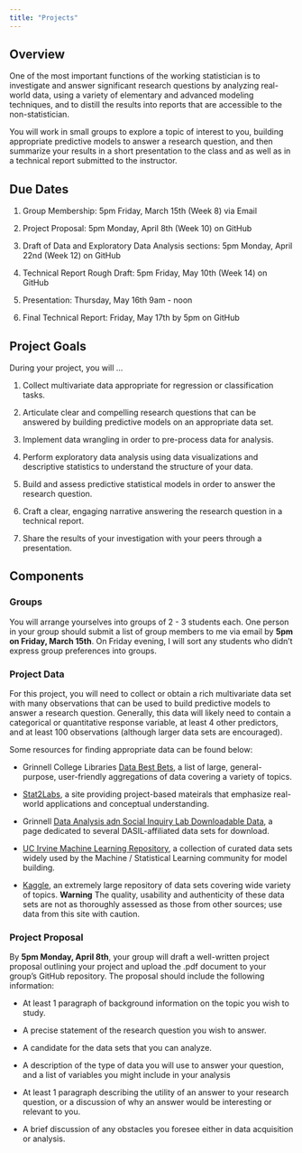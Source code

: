 ```yaml
---
title: "Projects"
---
```


## Overview
One of the most important functions of the working statistician is to investigate and answer significant research questions by analyzing real-world data, using a variety of elementary and advanced modeling techniques, and to distill the results into reports that are accessible to the non-statistician. 

You will work in small groups to explore a topic of interest to you, building appropriate predictive models to answer a research question, and then summarize your results in a short presentation to the class and as well as in a technical report submitted to the instructor.

## Due Dates

1. Group Membership: 5pm Friday, March 15th (Week 8) via Email

2. Project Proposal: 5pm Monday, April 8th (Week 10) on GitHub

3. Draft of Data and Exploratory Data Analysis sections: 5pm Monday, April 22nd (Week 12) on GitHub

4. Technical Report Rough Draft: 5pm Friday, May 10th (Week 14) on GitHub

5. Presentation: Thursday, May 16th 9am - noon

6. Final Technical Report: Friday, May 17th by 5pm on GitHub

## Project Goals

During your project, you will ...

1. Collect multivariate data appropriate for regression or classification tasks.

2. Articulate clear and compelling research questions that can be answered by building predictive models on an appropriate data set.

3. Implement data wrangling in order to pre-process data for analysis.

4. Perform exploratory data analysis using data visualizations and descriptive statistics to understand the structure of your data.

5. Build and assess predictive statistical models in order to answer the research question.

6. Craft a clear, engaging narrative answering the research question in a technical report.

7. Share the results of your investigation with your peers through a presentation.

## Components

### Groups

You will arrange yourselves into groups of 2 - 3 students each. One person in your group should submit a list of group members to me via email by **5pm on Friday, March 15th**. On Friday evening, I will sort any students who didn't express group preferences into groups.

### Project Data

For this project, you will need to collect or obtain a rich multivariate data set with many observations that can be used to build predictive models to answer a research question. Generally, this data will likely need to contain a categorical or quantitative response variable, at least 4 other predictors, and at least 100 observations (although larger data sets are encouraged).

Some resources for finding appropriate data can be found below:

  - Grinnell College Libraries [Data Best Bets](https://grinnell.libguides.com/c.php?g=1057667&p=7689520), a list of large, general-purpose, user-friendly aggregations of data covering a variety of topics.
  
  - [Stat2Labs](https://stat2labs.sites.grinnell.edu/DataResources.html), a site providing project-based mateirals that emphasize real-world applications and conceptual understanding.
  
  - Grinnell [Data Analysis adn Social Inquiry Lab Downloadable Data](https://dasil.sites.grinnell.edu/downloadable-data/), a page dedicated to several DASIL-affiliated data sets for download.
  
  - [UC Irvine Machine Learning Repository](https://archive.ics.uci.edu/), a collection of curated data sets widely used by the Machine / Statistical Learning community for model building.
  
  - [Kaggle](https://www.kaggle.com/datasets), an extremely large repository of data sets covering wide variety of topics. **Warning** The quality, usability and authenticity of these data sets are not as thoroughly assessed as those from other sources; use data from this site with caution. 
  


### Project Proposal

By **5pm Monday, April 8th**, your group will draft a well-written project proposal outlining your project and upload the .pdf document to your group's GitHub repository. The proposal should include the following information:

- At least 1 paragraph of background information on the topic you wish to study.

- A precise statement of the research question you wish to answer.

- A candidate for the data sets that you can analyze.

- A description of the type of data you will use to answer your question, and a list of variables you might include in your analysis

- At least 1 paragraph describing the utility of an answer to your research question, or a discussion of why an answer would be interesting or relevant to you.

- A brief discussion of any obstacles you foresee either in data acquisition or analysis.